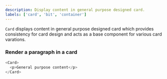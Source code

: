 ```yaml
---
description: Display content in general purpose designed card.
labels: ['card', 'bit', 'container']
---
```



`Card` displays content in general purpose designed card which provides consistency for card design and acts as a
base component for various card varations.

### Render a paragraph in a card

```js live
<Card>
  <p>General purpose content</p>
</Card>
```
